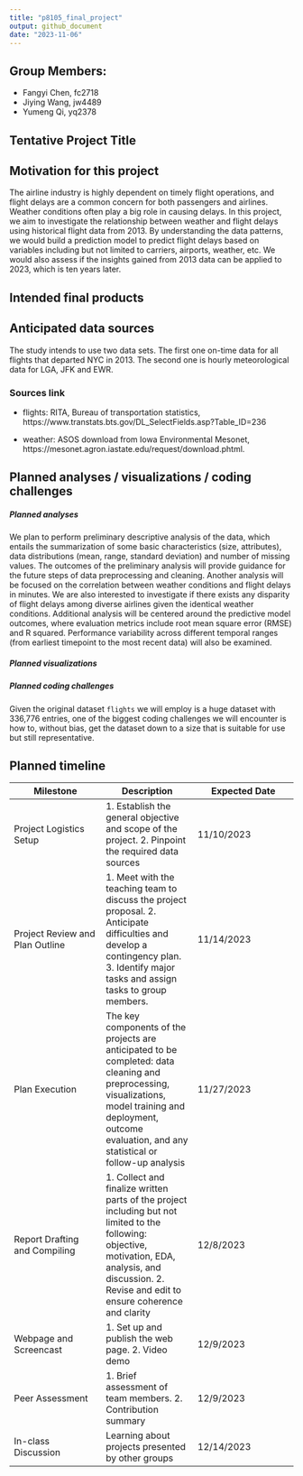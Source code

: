 ```yaml
---
title: "p8105_final_project"
output: github_document
date: "2023-11-06"
---
```


## Group Members:

* Fangyi Chen, fc2718
* Jiying Wang, jw4489 
* Yumeng Qi, yq2378

## Tentative Project Title

## Motivation for this project

The airline industry is highly dependent on timely flight operations, and flight delays are a common concern for both passengers and airlines. Weather conditions often play a big role in causing delays. In this project, we aim to investigate the relationship between weather and flight delays using historical flight data from 2013. By understanding the data patterns, we would build a prediction model to predict flight delays based on variables including but not limited to carriers, airports, weather, etc. We would also assess if the insights gained from 2013 data can be applied to 2023, which is ten years later.

## Intended final products

## Anticipated data sources

The study intends to use two data sets. The first one on-time data for all flights that departed NYC in 2013. The second one is hourly meteorological data for LGA, JFK and EWR. 

### Sources link

* flights: RITA, Bureau of transportation statistics, https://www.transtats.bts.gov/DL_SelectFields.asp?Table_ID=236

* weather: ASOS download from Iowa Environmental Mesonet, https://mesonet.agron.iastate.edu/request/download.phtml.

## Planned analyses / visualizations / coding challenges

##### Planned analyses

We plan to perform preliminary descriptive analysis of the data, which entails the summarization of some basic characteristics (size, attributes), data distributions (mean, range, standard deviation) and number of missing values. The outcomes of the preliminary analysis will provide guidance for the future steps of data preprocessing and cleaning. Another analysis will be focused on the correlation between weather conditions and flight delays in minutes. We are also interested to investigate if there exists any disparity of flight delays among diverse airlines given the identical weather conditions. Additional analysis will be centered around the predictive model outcomes, where evaluation metrics include root mean square error (RMSE) and R squared. Performance variability across different temporal ranges (from earliest timepoint to the most recent data) will also be examined.

##### Planned visualizations

##### Planned coding challenges

Given the original dataset `flights` we will employ is a huge dataset with 336,776 entries, one of the biggest coding challenges we will encounter is how to, without bias, get the dataset down to a size that is suitable for use but still representative.


## Planned timeline

Milestone  | Description | Expected Date
------------- | ------------- | --------------
Project Logistics Setup  | 1. Establish the general objective and scope of the project.  2. Pinpoint the required data sources | 11/10/2023
Project Review and Plan Outline  | 1. Meet with the teaching team to discuss the project proposal. 2. Anticipate difficulties and develop a contingency plan. 3. Identify major tasks and assign tasks to group members.| 11/14/2023
Plan Execution | The key components of the projects are anticipated to be completed: data cleaning and preprocessing, visualizations, model training and deployment, outcome evaluation, and any statistical or follow-up analysis | 11/27/2023
Report Drafting and Compiling | 1. Collect and finalize written parts of the project including but not limited to the following: objective, motivation, EDA, analysis, and discussion.  2. Revise and edit to ensure coherence and clarity | 12/8/2023
Webpage and Screencast | 1. Set up and publish the web page.  2. Video demo | 12/9/2023
Peer Assessment | 1. Brief assessment of team members.  2. Contribution summary | 12/9/2023
In-class Discussion | Learning about projects presented by other groups | 12/14/2023


